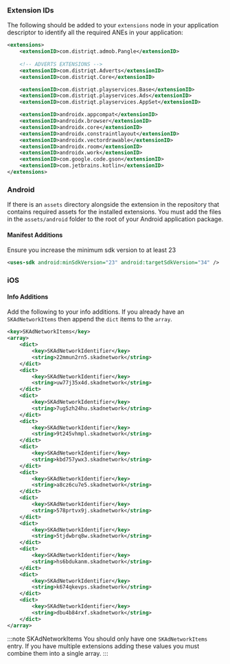 
### Extension IDs

The following should be added to your `extensions` node in your application descriptor to identify all the required ANEs in your application:

```xml
<extensions>
    <extensionID>com.distriqt.admob.Pangle</extensionID>
	
	<!-- ADVERTS EXTENSIONS -->
	<extensionID>com.distriqt.Adverts</extensionID>
	<extensionID>com.distriqt.Core</extensionID>

	<extensionID>com.distriqt.playservices.Base</extensionID>
	<extensionID>com.distriqt.playservices.Ads</extensionID>
	<extensionID>com.distriqt.playservices.AppSet</extensionID>

	<extensionID>androidx.appcompat</extensionID>
	<extensionID>androidx.browser</extensionID>
	<extensionID>androidx.core</extensionID>
	<extensionID>androidx.constraintlayout</extensionID>
	<extensionID>androidx.vectordrawable</extensionID>
	<extensionID>androidx.room</extensionID>
	<extensionID>androidx.work</extensionID>
	<extensionID>com.google.code.gson</extensionID>
	<extensionID>com.jetbrains.kotlin</extensionID>
</extensions>
```

### Android

If there is an `assets` directory alongside the extension in the repository that contains required assets for the installed extensions.
You must add the files in the `assets/android` folder to the root of your Android application package. 


#### Manifest Additions

Ensure you increase the minimum sdk version to at least 23

```xml
<uses-sdk android:minSdkVersion="23" android:targetSdkVersion="34" />
```


### iOS

#### Info Additions


Add the following to your info additions. If you already have an `SKAdNetworkItems` then append the `dict` items to the `array`.

```xml
<key>SKAdNetworkItems</key>
<array>
    <dict>
        <key>SKAdNetworkIdentifier</key>
        <string>22mmun2rn5.skadnetwork</string>
    </dict>
    <dict>
        <key>SKAdNetworkIdentifier</key>
        <string>uw77j35x4d.skadnetwork</string>
    </dict>
    <dict>
        <key>SKAdNetworkIdentifier</key>
        <string>7ug5zh24hu.skadnetwork</string>
    </dict>
    <dict>
        <key>SKAdNetworkIdentifier</key>
        <string>9t245vhmpl.skadnetwork</string>
    </dict>
    <dict>
        <key>SKAdNetworkIdentifier</key>
        <string>kbd757ywx3.skadnetwork</string>
    </dict>
    <dict>
        <key>SKAdNetworkIdentifier</key>
        <string>a8cz6cu7e5.skadnetwork</string>
    </dict>
    <dict>
        <key>SKAdNetworkIdentifier</key>
        <string>578prtvx9j.skadnetwork</string>
    </dict>
    <dict>
        <key>SKAdNetworkIdentifier</key>
        <string>5tjdwbrq8w.skadnetwork</string>
    </dict>
    <dict>
        <key>SKAdNetworkIdentifier</key>
        <string>hs6bdukanm.skadnetwork</string>
    </dict>
    <dict>
        <key>SKAdNetworkIdentifier</key>
        <string>k674qkevps.skadnetwork</string>
    </dict>
    <dict>
        <key>SKAdNetworkIdentifier</key>
        <string>dbu4b84rxf.skadnetwork</string>
    </dict>
</array>
```

:::note SKAdNetworkItems
You should only have one `SKAdNetworkItems` entry. If you have multiple extensions adding these values you must combine them into a single array.
:::

